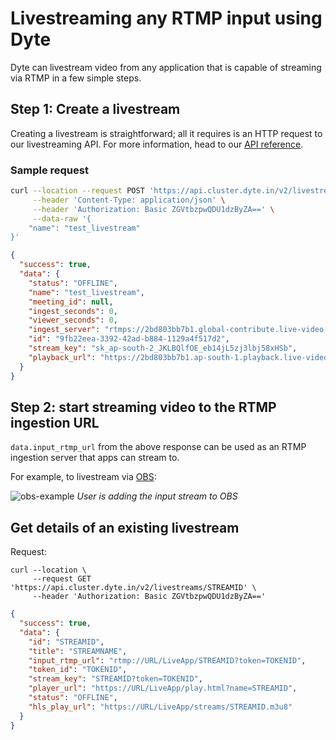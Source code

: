 # Livestreaming any RTMP input using Dyte

Dyte can livestream video from any application that is capable of streaming via
RTMP in a few simple steps.

## Step 1: Create a livestream

Creating a livestream is straightforward; all it requires is an HTTP request to
our livestreaming API. For more information, head to our [API reference](/api).

### Sample request

```bash title="Request"
curl --location --request POST 'https://api.cluster.dyte.in/v2/livestreams' \
     --header 'Content-Type: application/json' \
     --header 'Authorization: Basic ZGVtbzpwQDU1dzByZA==' \
     --data-raw '{
    "name": "test_livestream"
}'
```

```json title="Response"
{
  "success": true,
  "data": {
    "status": "OFFLINE",
    "name": "test_livestream",
    "meeting_id": null,
    "ingest_seconds": 0,
    "viewer_seconds": 0,
    "ingest_server": "rtmps://2bd803bb7b1.global-contribute.live-video.net:443/app/",
    "id": "9fb22eea-3392-42ad-b884-1129a4f517d2",
    "stream_key": "sk_ap-south-2_JKLBQlfOE_eb14jL5zj3lbj58xHSb",
    "playback_url": "https://2bd803bb7b1.ap-south-1.playback.live-video.net/api/video/v1/ap-south-1.944908621410.channel.e1lAS0BHpDxP.m3u8"
  }
}
```

## Step 2: start streaming video to the RTMP ingestion URL

`data.input_rtmp_url` from the above response can be used as an RTMP ingestion
server that apps can stream to.

For example, to livestream via [OBS](https://obsproject.com):

![obs-example](/static/guides/obs-example.png) _User is adding the input stream
to OBS_

## Get details of an existing livestream

Request:

```shell title="Request"
curl --location \
     --request GET 'https://api.cluster.dyte.in/v2/livestreams/STREAMID' \
     --header 'Authorization: Basic ZGVtbzpwQDU1dzByZA=='
```

```json title="Response"
{
  "success": true,
  "data": {
    "id": "STREAMID",
    "title": "STREAMNAME",
    "input_rtmp_url": "rtmp://URL/LiveApp/STREAMID?token=TOKENID",
    "token_id": "TOKENID",
    "stream_key": "STREAMID?token=TOKENID",
    "player_url": "https://URL/LiveApp/play.html?name=STREAMID",
    "status": "OFFLINE",
    "hls_play_url": "https://URL/LiveApp/streams/STREAMID.m3u8"
  }
}
```
